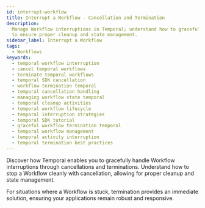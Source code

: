 ```yaml
---
id: interrupt-workflow
title: Interrupt a Workflow - Cancellation and Termination
description:
  Manage Workflow interruptions in Temporal; understand how to gracefully handle Workflow cancellations and terminations
  to ensure proper cleanup and state management.
sidebar_label: Interrupt a Workflow
tags:
  - Workflows
keywords:
  - temporal workflow interruption
  - cancel temporal workflows
  - terminate temporal workflows
  - temporal SDK cancellation
  - workflow termination temporal
  - temporal cancellation handling
  - managing workflow state temporal
  - temporal cleanup activities
  - temporal workflow lifecycle
  - temporal interruption strategies
  - temporal SDK tutorial
  - graceful workflow termination temporal
  - temporal workflow management
  - temporal activity interruption
  - temporal termination best practices
---
```



Discover how Temporal enables you to gracefully handle Workflow interruptions through cancellations and terminations.
Understand how to stop a Workflow cleanly with cancellation, allowing for proper cleanup and state management.

For situations where a Workflow is stuck, termination provides an immediate solution, ensuring your applications remain
robust and responsive.

<RelatedReadContainer>
  <RelatedReadItem
    path="/develop/go/cancellation"
    text="Handling Cancellation and Termination using the Go SDK"
    archetype="feature-guide"
  />
  <RelatedReadItem
    path="/develop/java/cancellation"
    text="Handling Cancellation and Termination using the Go SDK"
    archetype="feature-guide"
  />
  <RelatedReadItem
    path="/develop/php/cancellation"
    text="Handling Cancellation and Termination using the PHP SDK"
    archetype="feature-guide"
  />
  <RelatedReadItem
    path="/develop/python/cancellation"
    text="Handling Cancellation and Termination using the Python SDK"
    archetype="feature-guide"
  />
  <RelatedReadItem
    path="/develop/typescript/cancellation"
    text="Handling Cancellation and Termination using the TypeScript SDK"
    archetype="feature-guide"
  />
  <RelatedReadItem
    path="/develop/dotnet/cancellation"
    text="Handling Cancellation and Termination using the .NET SDK"
    archetype="feature-guide"
  />
</RelatedReadContainer>
